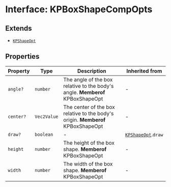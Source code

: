 # Interface: KPBoxShapeCompOpts

## Extends

- [`KPShapeOpt`](/api/interfaces/KPShapeOpt)

## Properties

| Property | Type | Description | Inherited from |
| ------ | ------ | ------ | ------ |
| `angle?` | `number` | The angle of the box relative to the body's angle. **Memberof** KPBoxShapeOpt | - |
| `center?` | `Vec2Value` | The center of the box relative to the body's origin. **Memberof** KPBoxShapeOpt | - |
| `draw?` | `boolean` | - | [`KPShapeOpt`](/api/interfaces/KPShapeOpt).`draw` |
| `height` | `number` | The height of the box shape. **Memberof** KPBoxShapeOpt | - |
| `width` | `number` | The width of the box shape. **Memberof** KPBoxShapeOpt | - |
